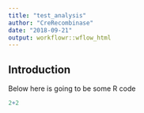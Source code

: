 ```yaml
---
title: "test_analysis"
author: "CreRecombinase"
date: "2018-09-21"
output: workflowr::wflow_html
---
```


## Introduction

Below here is going to be some R code

```r
2+2
```


